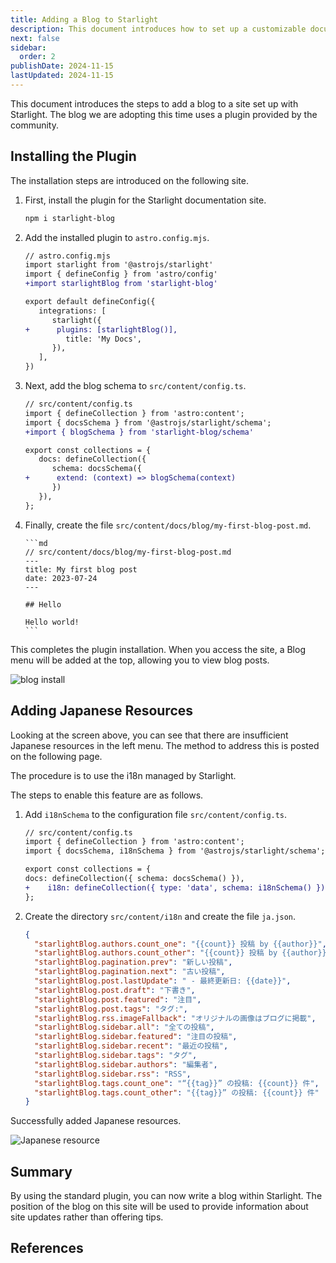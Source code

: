 ```yaml
---
title: Adding a Blog to Starlight
description: This document introduces how to set up a customizable documentation site using Astro's Starlight template.
next: false
sidebar:
  order: 2
publishDate: 2024-11-15
lastUpdated: 2024-11-15
---
```



This document introduces the steps to add a blog to a site set up with Starlight. The blog we are adopting this time uses a plugin provided by the community.

<LinkCard
  title="Plugins and Integrations"
  href="https://starlight.astro.build/en/resources/plugins/"
  target="_blank"
/>

## Installing the Plugin

The installation steps are introduced on the following site.

<LinkCard
  title="Starlight Blog - Getting Started"
  href="https://starlight-blog-docs.vercel.app/getting-started/"
  target="_blank"
/>

<Steps>

1.  First, install the plugin for the Starlight documentation site.

    ```bash title="Install Plugin"
    npm i starlight-blog
    ```

2.  Add the installed plugin to `astro.config.mjs`.

    ```diff lang="js"
    // astro.config.mjs
    import starlight from '@astrojs/starlight'
    import { defineConfig } from 'astro/config'
    +import starlightBlog from 'starlight-blog'

    export default defineConfig({
       integrations: [
          starlight({
    +      plugins: [starlightBlog()],
             title: 'My Docs',
          }),
       ],
    })
    ```

3.  Next, add the blog schema to `src/content/config.ts`.

    ```diff lang="ts"
    // src/content/config.ts
    import { defineCollection } from 'astro:content';
    import { docsSchema } from '@astrojs/starlight/schema';
    +import { blogSchema } from 'starlight-blog/schema'

    export const collections = {
       docs: defineCollection({
          schema: docsSchema({
    +      extend: (context) => blogSchema(context)
          })
       }),
    };
    ```

4.  Finally, create the file `src/content/docs/blog/my-first-blog-post.md`.

        ```md
        // src/content/docs/blog/my-first-blog-post.md
        ---
        title: My first blog post
        date: 2023-07-24
        ---

        ## Hello

        Hello world!
        ```

</Steps>

This completes the plugin installation. When you access the site, a Blog menu will be added at the top, allowing you to view blog posts.

![blog install](../../../../assets/astro/blog01.png)

## Adding Japanese Resources

Looking at the screen above, you can see that there are insufficient Japanese resources in the left menu. The method to address this is posted on the following page.

<LinkCard
  title="Internationalization (i18n)"
  href="https://starlight-blog-docs.vercel.app/guides/i18n"
  target="_blank"
/>

The procedure is to use the i18n managed by Starlight.

<LinkCard
  title="Internationalization (i18n) - Translate Starlight’s UI"
  href="https://starlight.astro.build/guides/i18n/#translate-starlights-ui"
  target="_blank"
/>

The steps to enable this feature are as follows.

<Steps>

1. Add `i18nSchema` to the configuration file `src/content/config.ts`.

   ```diff lang="js" ins=/, (i18nSchema)/
   // src/content/config.ts
   import { defineCollection } from 'astro:content';
   import { docsSchema, i18nSchema } from '@astrojs/starlight/schema';

   export const collections = {
   docs: defineCollection({ schema: docsSchema() }),
   +	i18n: defineCollection({ type: 'data', schema: i18nSchema() }),
   };
   ```

2. Create the directory `src/content/i18n` and create the file `ja.json`.

   ```json
   {
     "starlightBlog.authors.count_one": "{{count}} 投稿 by {{author}}",
     "starlightBlog.authors.count_other": "{{count}} 投稿 by {{author}}",
     "starlightBlog.pagination.prev": "新しい投稿",
     "starlightBlog.pagination.next": "古い投稿",
     "starlightBlog.post.lastUpdate": " - 最終更新日: {{date}}",
     "starlightBlog.post.draft": "下書き",
     "starlightBlog.post.featured": "注目",
     "starlightBlog.post.tags": "タグ:",
     "starlightBlog.rss.imageFallback": "オリジナルの画像はブログに掲載",
     "starlightBlog.sidebar.all": "全ての投稿",
     "starlightBlog.sidebar.featured": "注目の投稿",
     "starlightBlog.sidebar.recent": "最近の投稿",
     "starlightBlog.sidebar.tags": "タグ",
     "starlightBlog.sidebar.authors": "編集者",
     "starlightBlog.sidebar.rss": "RSS",
     "starlightBlog.tags.count_one": "“{{tag}}” の投稿: {{count}} 件",
     "starlightBlog.tags.count_other": "{{tag}}” の投稿: {{count}} 件"
   }
   ```

</Steps>

Successfully added Japanese resources.

![Japanese resource](../../../../assets/astro/blog02.png)

## Summary

By using the standard plugin, you can now write a blog within Starlight. The position of the blog on this site will be used to provide information about site updates rather than offering tips.

## References

<LinkCard
  title="HiDeoo / starlight-blog"
  href="https://github.com/HiDeoo/starlight-blog"
  target="_blank"
/>

